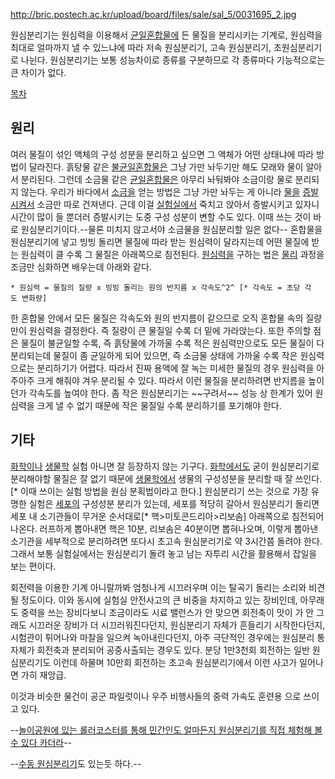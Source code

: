 http://bric.postech.ac.kr/upload/board/files/sale/sal_5/0031695_2.jpg

원심분리기는 원심력을 이용해서 [[균일혼합물]]에 든 물질을 분리시키는 기계로, 원심력을 최대로 얼마까지 낼 수 있느냐에 따라 저속 원심분리기, 고속 원심분리기, 초원심분리기로 나뉜다. 원심분리기는 보통 성능차이로 종류를 구분하므로 각 종류마다 기능적으로는 큰 차이가 없다.

[[목차]]

== 원리 ==

여러 물질이 섞인 액체의 구성 성분을 분리하고 싶으면 그 액체가 어떤 상태냐에 따라 방법이 달라진다. 흙탕물 같은 [[불균일혼합물]]은 그냥 가만 놔두기만 해도 모래와 물이 알아서 분리된다. 그런데 소금물 같은 [[균일혼합물]]은 아무리 놔둬봐야 소금이랑 물로 분리되지 않는다. 우리가 바다에서 [[소금]]을 얻는 방법은 그냥 가만 놔두는 게 아니라 [[물]]을 [[증발]]시켜서 소금만 따로 건져낸다. 근데 이걸 [[실험실]]에서 죽치고 앉아서 증발시키고 있자니 시간이 많이 들 뿐더러 증발시키는 도중 구성 성분이 변할 수도 있다. 이때 쓰는 것이 바로 원심분리기이다.--물론 미치지 않고서야 소금물을 원심분리할 일은 없다-- 혼합물을 원심분리기에 넣고 빙빙 돌리면 물질에 따라 받는 원심력이 달라지는데 어떤 물질에 받는 원심력이 클 수록 그 물질은 아래쪽으로 침전된다. [[원심력]]을 구하는 법은 [[물리]] 과정을 조금만 심화하면 배우는데 아래와 같다.

 * 원심력 = 물질의 질량 x 빙빙 돌리는 원의 반지름 x 각속도^2^ [* 각속도 = 초당 각도 변화량]

한 혼합물 안에서 모든 물질은 각속도와 원의 반지름이 같으므로 오직 혼합물 속의 질량만이 원심력을 결정한다. 즉 질량이 큰 물질일 수록 더 밑에 가라앉는다. 또한 주의할 점은 물질이 불균일할 수록, 즉 흙탕물에 가까울 수록 적은 원심력만으로도 모든 물질이 다 분리되는데 물질이 좀 균일하게 되어 있으면, 즉 소금물 상태에 가까울 수록 작은 원심력으로는 분리하기가 어렵다. 따라서 진짜 용액에 잘 녹는 미세한 물질의 경우 원심력을 아주아주 크게 해줘야 겨우 분리될 수 있다. 따라서 이런 물질을 분리하려면 반지름을 높이던가 각속도를 높여야 한다. 좀 작은 원심분리기는 ~~구려서~~ 성능 상 한계가 있어 원심력을 크게 낼 수 없기 때문에 작은 물질일 수록 분리하기를 포기해야 한다.

== 기타 ==

[[화학]]이나 [[생물학]] 실험 아니면 잘 등장하지 않는 기구다. [[화학]]에서도 굳이 원심분리기로 분리해야할 물질은 잘 없기 때문에 [[생물학]]에서 생물의 구성성분을 분리할 때 잘 쓰인다.[* 이때 쓰이는 실험 방법을 원심 분획법이라고 한다.] 원심분리기 쓰는 것으로 가장 유명한 실험은 [[세포]]의 구성성분 분리가 있는데, 세포를 적당히 갈아서 원심분리기 돌리면 세포 내 소기관들이 무거운 순서대로[* 핵>미토콘드리아>리보솜] 아래쪽으로 침전되어 나온다. 러프하게 뽑아내면 핵은 10분, 리보솜은 40분이면 뽑혀나오며, 이렇게 뽑아낸 소기관을 세부적으로 분리하려면 또다시 초고속 원심분리기로 약 3시간쯤 돌려야 한다. 그래서 보통 실험실에서는 원심분리기 돌려 놓고 남는 자투리 시간을 활용해서 잡일을 보는 편이다.   

회전력을 이용한 기계 아니랄까봐 엄청나게 시끄러우며 이는 탈곡기 돌리는 소리와 비견될 정도이다. 이와 동시에 실험실 안전사고의 큰 비중을 차지하고 있는 장비인데, 아무래도 중력을 쓰는 장비다보니 조금이라도 시료 밸런스가 안 맞으면 회전축이 맛이 가 안 그래도 시끄러운 장비가 더 시끄러워진다던지, 원심분리기 자체가 흔들리기 시작한다던지, 시험관이 튀어나와 마찰을 일으켜 녹아내린다던지, 아주 극단적인 경우에는 원심분리 통 자체가 회전축과 분리되어 공중사출되는 경우도 있다. 분당 1만3천회 회전하는 일반 원심분리기도 이런데 하물며 10만회 회전하는 초고속 원심분리기에서 이런 사고가 일어나면 가히 재앙급. 

이것과 비슷한 물건이 공군 파일럿이나 우주 비행사들의 중력 가속도 훈련용 으로 쓰이고 있다.

--[http://www.dogdrip.net/index.php?mid=dogdrip&search_target=title&search_keyword=%EB%A1%A4%EC%A3%BC%EC%9D%98&m=1&division=-28622234&page=1&document_srl=63520016 놀이공원에 있는 롤러코스터를 통해 민간인도 얼마든지 원심분리기를 직접 체험해 볼 수 있다 카더라]--

--[http://webtoon.daum.net/webtoon/viewer/27496 수동 원심분리기]도 있는듯 하다.--
